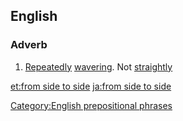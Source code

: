 ==English==

===Adverb===
{{en-adv|-|head=[[from]] [[side]] to [[side]]}}

# [[repeatedly|Repeatedly]] [[wavering]]. Not [[straightly]]

[[Category:English prepositional phrases]]

[[et:from side to side]]
[[ja:from side to side]]